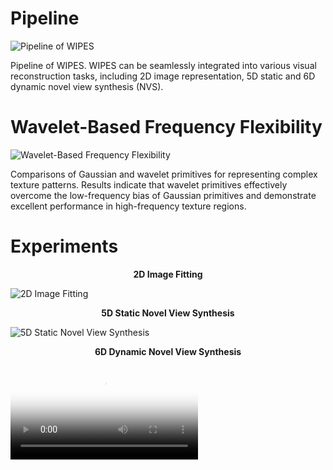 # Pipeline

<div class="media-container">
  <img
    src="./pdf/2.1_pipeline_00.png"
    alt="Pipeline of WIPES"
    loading="lazy"
    decoding="async"
  />
</div>

Pipeline of WIPES. WIPES can be seamlessly integrated into various visual reconstruction tasks, including 2D image representation, 5D static and 6D dynamic novel view synthesis (NVS).

# Wavelet-Based Frequency Flexibility

<div class="media-container">
  <img
    src="./pdf/4.3_toy_exp_00.png"
    alt="Wavelet-Based Frequency Flexibility"
    loading="lazy"
    decoding="async"
  />
</div>

Comparisons of Gaussian and wavelet primitives for representing complex texture patterns. Results indicate that wavelet primitives effectively overcome the low-frequency bias of Gaussian primitives and demonstrate excellent performance in high-frequency texture regions.

# Experiments

**<div style="text-align: center;">2D Image Fitting</div>**

<div class="media-container">
  <img
    src="./pdf/4.1_2d_exp_00.png"
    alt="2D Image Fitting"
    loading="lazy"
    decoding="async"
  />
</div>

**<div style="text-align: center;">5D Static Novel View Synthesis</div>**

<div class="media-container">
  <img
    src="./pdf/4.2_5d_exp_00.png"
    alt="5D Static Novel View Synthesis"
    loading="lazy"
    decoding="async"
  />
</div>

**<div style="text-align: center;">6D Dynamic Novel View Synthesis</div>**

<div class="media-container">
  <video
    controls
    preload="metadata"
    poster="./pdf/video_poster_placeholder.png"
    playsinline
  >
    <source src="./video/6d.mp4" type="video/mp4" />
    Your browser does not support the video tag.
  </video>
</div>
